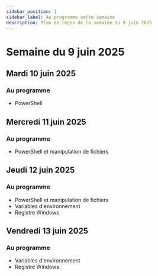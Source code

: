 ```yaml
---
sidebar_position: 1
sidebar_label: Au programme cette semaine
description: Plan de leçon de la semaine du 9 juin 2025
---
```


# Semaine du 9 juin 2025

## Mardi 10 juin 2025

### Au programme

- PowerShell

## Mercredi 11 juin 2025

### Au programme

- PowerShell et manipulation de fichiers

## Jeudi 12 juin 2025

### Au programme

- PowerShell et manipulation de fichiers
- Variables d'environnement
- Registre Windows

## Vendredi 13 juin 2025

### Au programme

- Variables d'environnement
- Registre Windows